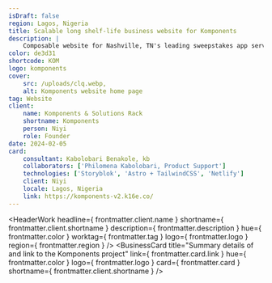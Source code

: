 ```yaml
---
isDraft: false
region: Lagos, Nigeria
title: Scalable long shelf-life business website for Komponents
description: |
    Composable website for Nashville, TN's leading sweepstakes app service, helping businesses reap the reward of a meaningful dialog with their customers.
color: de3d31
shortcode: KOM
logo: komponents
cover:
    src: /uploads/clq.webp,
    alt: Komponents website home page
tag: Website
client:
    name: Komponents & Solutions Rack
    shortname: Komponents
    person: Niyi
    role: Founder
date: 2024-02-05
card:
    consultant: Kabolobari Benakole, kb
    collaborators: ['Philomena Kabolobari, Product Support']
    technologies: ['Storyblok', 'Astro + TailwindCSS', 'Netlify']
    client: Niyi
    locale: Lagos, Nigeria
    link: https://komponents-v2.k16e.co/
---
```


<HeaderWork
    headline={ frontmatter.client.name }
    shortname={ frontmatter.client.shortname }
    description={ frontmatter.description }
    hue={ frontmatter.color }
    worktag={ frontmatter.tag }
    logo={ frontmatter.logo }
    region={ frontmatter.region }
/>
<BusinessCard
    title="Summary details of and link to the Komponents project"
    link={ frontmatter.card.link }
    hue={ frontmatter.color }
    logo={ frontmatter.logo }
    card={ frontmatter.card }
    shortname={ frontmatter.client.shortname }
/>